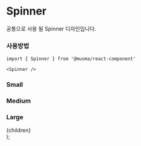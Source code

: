 
# Spinner

공통으로 사용 될 Spinner 디자인입니다.

### 사용방법

```
import { Spinner } from '@musma/react-component'

<Spinner />
```

### Small

<div className="mb-2 flex gap-2 rounded border p-4">
  <Spinner size="small" />
  <Spinner size="small" />
  <Spinner size="small" />
  <Spinner size="small" />
</div>

### Medium

<div className="mb-2 flex gap-2 rounded border p-4">
  <Spinner size="medium" />
  <Spinner size="medium" />
  <Spinner size="medium" />
  <Spinner size="medium" />
</div>

### Large

<div className="mb-2 flex gap-2 rounded border p-4">
  <Spinner size="large" />
  <Spinner size="large" />
  <Spinner size="large" />
  <Spinner size="large" />
</div>

  <article className="prose prose-lg dark:prose-invert">{children}</article>
);
